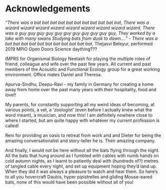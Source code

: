 # Acknowledgements


*"There was a bat bat bat bat bat bat bat bat bat bat bat,
\newline
There was a wizard wizard wizard wizard wizard wizard wizard wizard wizard,
\newline 
There was a guy guy guy guy guy guy guy guy guy guy guy,
\newline
They worked by a lake with many swans
\newline
Studying bats from dusk to dawn...."*
- *There was a bat bat bat bat bat bat bat bat bat bat bat*, Thejasvi Beleyur, performed 2019 MPIO Open Doors Science daything???

IMPRS for Organismal Biology 
Neetash for playing the multiple roles of friend, colleague and wife over the past few years.
All current and past members of the  Acoustic and Functional Ecology group for a great working environment. Office mates Daniel and Theresa.

Apurva-Sindhu, Deepu-Ravi - my family in Germany for creating a home away from home over the past many years with their hospitality, food and love!!

My parents, for constantly supporting all my weird ideas of becoming, at various points, a vet, a 'zoologist' (even before I actually knew what the word meant), a musician, and now this! I am definitely nowhere close to where I started, but am quite happy with whatever my current profession is called!

Reni for providing an oasis to retreat from work and and Dieter for being the amazing conversationalist and story-teller he is. Their amazing company.

And finally, I would not be here without all the bats flying through the night. All the bats that hung around as I fumbled with cables with numb hands on cold autumn nights, as I learnt to patiently deal with (hundreds of?) metres of tangled cable every night, and set up equipment hoping they'd land up. When they did it was always a pleasure to watch and hear them. So here's to all you hovercraft Daubis, hyper pipistrelles and gliding Mouse-eared bats, none of this would have been possible without all of you! 


